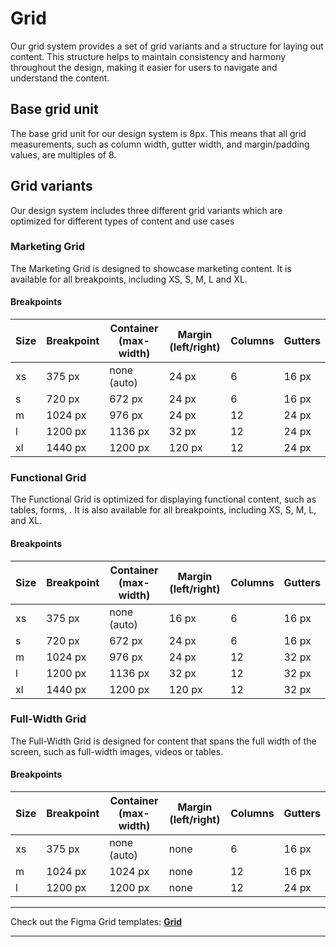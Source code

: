 

<Meta title="Foundations/Grid" />

 # Grid 
 Our grid system provides a set of grid variants and a structure for laying out content. 
 This structure helps to maintain consistency and harmony throughout the design, making it easier for users to navigate and understand the content.  
 
 ## Base grid unit 
The base grid unit for our design system is 8px. 
This means that all grid measurements, such as column width, gutter width, and margin/padding values, are multiples of 8.  

## Grid variants 
Our design system includes three different grid variants which are optimized for different types of content and use cases  

### Marketing Grid 
The Marketing Grid is designed to showcase marketing content. 
It is available for all breakpoints, including XS, S, M, L and XL.  

#### Breakpoints 

| Size | Breakpoint | Container (max-width) | Margin (left/right) | Columns | Gutters | 
|------|------------|-----------------------|---------------------|---------|---------| 
| xs   | 375 px     |      none (auto)      | 24 px               | 6       | 16 px   | 
| s    | 720 px     | 672 px                | 24 px               | 6       | 16 px   | 
| m    | 1024 px    | 976 px                | 24 px               | 12      | 24 px   | 
| l    | 1200 px    | 1136 px               | 32 px               | 12      | 24 px   | 
| xl   | 1440 px    | 1200 px               | 120 px              | 12      | 24 px   |   

### Functional Grid 
The Functional Grid is optimized for displaying functional content, such as tables, forms, .
It is also available for all breakpoints, including XS, S, M, L, and XL.  

#### Breakpoints 

| Size | Breakpoint | Container (max-width) | Margin (left/right) | Columns | Gutters | 
|------|------------|-----------------------|---------------------|---------|---------| 
| xs   | 375 px     |      none (auto)      | 16 px               | 6       | 16 px   | 
| s    | 720 px     | 672 px                | 24 px               | 6       | 16 px   | 
| m    | 1024 px    | 976 px                | 24 px               | 12      | 32 px   | 
| l    | 1200 px    | 1136 px               | 32 px               | 12      | 32 px   | 
| xl   | 1440 px    | 1200 px               | 120 px              | 12      | 32 px   | 

### Full-Width Grid 
The Full-Width Grid is designed for content that spans the full width of the screen, such as full-width images, videos or tables.  

#### Breakpoints 

| Size | Breakpoint | Container (max-width) | Margin (left/right) | Columns | Gutters | 
|------|------------|-----------------------|---------------------|---------|---------| 
| xs   | 375 px     |      none (auto)      | none                | 6       | 16 px   | 
| m    | 1024 px    | 1024 px               | none                | 12      | 16 px   | 
| l    | 1200 px    | 1200 px               | none                | 12      | 24 px   |   

***
Check out the Figma Grid templates: **[Grid](https://www.figma.com/file/ndenZq9IIVHmCjTWS0MUGi/%23NewWeb---Components-%26-Modules?type=design&node-id=16-316&mode=design)**
***